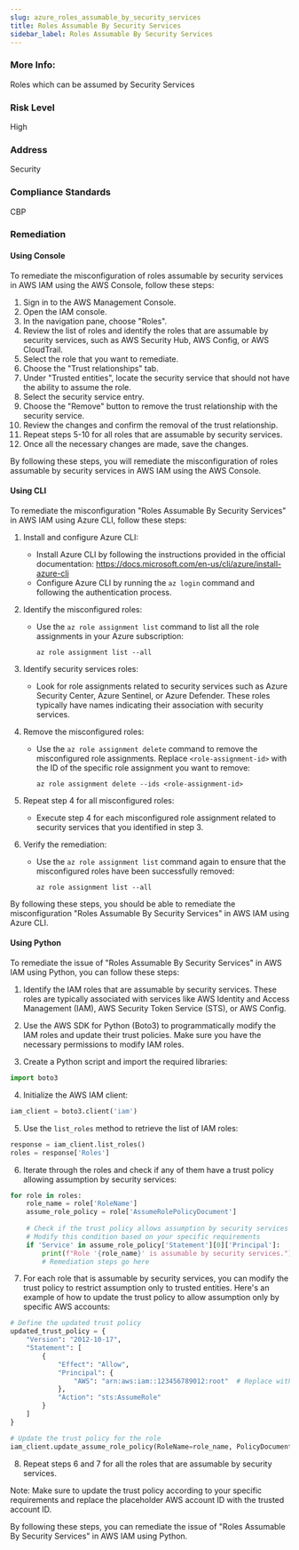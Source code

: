 ```yaml
---
slug: azure_roles_assumable_by_security_services
title: Roles Assumable By Security Services
sidebar_label: Roles Assumable By Security Services
---
```


### More Info:

Roles which can be assumed by Security Services

### Risk Level

High

### Address

Security

### Compliance Standards

CBP
### Remediation

#### Using Console

To remediate the misconfiguration of roles assumable by security services in AWS IAM using the AWS Console, follow these steps:

1. Sign in to the AWS Management Console.
2. Open the IAM console.
3. In the navigation pane, choose "Roles".
4. Review the list of roles and identify the roles that are assumable by security services, such as AWS Security Hub, AWS Config, or AWS CloudTrail.
5. Select the role that you want to remediate.
6. Choose the "Trust relationships" tab.
7. Under "Trusted entities", locate the security service that should not have the ability to assume the role.
8. Select the security service entry.
9. Choose the "Remove" button to remove the trust relationship with the security service.
10. Review the changes and confirm the removal of the trust relationship.
11. Repeat steps 5-10 for all roles that are assumable by security services.
12. Once all the necessary changes are made, save the changes.

By following these steps, you will remediate the misconfiguration of roles assumable by security services in AWS IAM using the AWS Console.

#### Using CLI

To remediate the misconfiguration "Roles Assumable By Security Services" in AWS IAM using Azure CLI, follow these steps:

1. Install and configure Azure CLI: 
   - Install Azure CLI by following the instructions provided in the official documentation: https://docs.microsoft.com/en-us/cli/azure/install-azure-cli
   - Configure Azure CLI by running the `az login` command and following the authentication process.

2. Identify the misconfigured roles: 
   - Use the `az role assignment list` command to list all the role assignments in your Azure subscription: 
     ```
     az role assignment list --all
     ```

3. Identify security services roles:
   - Look for role assignments related to security services such as Azure Security Center, Azure Sentinel, or Azure Defender. These roles typically have names indicating their association with security services.

4. Remove the misconfigured roles:
   - Use the `az role assignment delete` command to remove the misconfigured role assignments. Replace `<role-assignment-id>` with the ID of the specific role assignment you want to remove:
     ```
     az role assignment delete --ids <role-assignment-id>
     ```

5. Repeat step 4 for all misconfigured roles:
   - Execute step 4 for each misconfigured role assignment related to security services that you identified in step 3.

6. Verify the remediation:
   - Use the `az role assignment list` command again to ensure that the misconfigured roles have been successfully removed:
     ```
     az role assignment list --all
     ```

By following these steps, you should be able to remediate the misconfiguration "Roles Assumable By Security Services" in AWS IAM using Azure CLI.

#### Using Python

To remediate the issue of "Roles Assumable By Security Services" in AWS IAM using Python, you can follow these steps:

1. Identify the IAM roles that are assumable by security services. These roles are typically associated with services like AWS Identity and Access Management (IAM), AWS Security Token Service (STS), or AWS Config.

2. Use the AWS SDK for Python (Boto3) to programmatically modify the IAM roles and update their trust policies. Make sure you have the necessary permissions to modify IAM roles.

3. Create a Python script and import the required libraries:

```python
import boto3
```

4. Initialize the AWS IAM client:

```python
iam_client = boto3.client('iam')
```

5. Use the `list_roles` method to retrieve the list of IAM roles:

```python
response = iam_client.list_roles()
roles = response['Roles']
```

6. Iterate through the roles and check if any of them have a trust policy allowing assumption by security services:

```python
for role in roles:
    role_name = role['RoleName']
    assume_role_policy = role['AssumeRolePolicyDocument']
    
    # Check if the trust policy allows assumption by security services
    # Modify this condition based on your specific requirements
    if 'Service' in assume_role_policy['Statement'][0]['Principal']:
        print(f"Role '{role_name}' is assumable by security services.")
        # Remediation steps go here
```

7. For each role that is assumable by security services, you can modify the trust policy to restrict assumption only to trusted entities. Here's an example of how to update the trust policy to allow assumption only by specific AWS accounts:

```python
# Define the updated trust policy
updated_trust_policy = {
    "Version": "2012-10-17",
    "Statement": [
        {
            "Effect": "Allow",
            "Principal": {
                "AWS": "arn:aws:iam::123456789012:root"  # Replace with trusted AWS account ID
            },
            "Action": "sts:AssumeRole"
        }
    ]
}

# Update the trust policy for the role
iam_client.update_assume_role_policy(RoleName=role_name, PolicyDocument=json.dumps(updated_trust_policy))
```

8. Repeat steps 6 and 7 for all the roles that are assumable by security services.

Note: Make sure to update the trust policy according to your specific requirements and replace the placeholder AWS account ID with the trusted account ID.

By following these steps, you can remediate the issue of "Roles Assumable By Security Services" in AWS IAM using Python.



